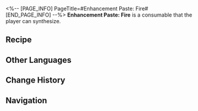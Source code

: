 <%-- [PAGE_INFO]
PageTitle=#Enhancement Paste: Fire#
[END_PAGE_INFO] --%>
{{Consumable Infobox
|id          = 402011
|image       = Item Enhancement Paste- Fire.png
|type        = Attack Consumables
|rarity      = 3
|effect      = Upon use, increases Fire DMG of all allies by 24% for the next battle.
|description = A cream made from a mixture of Path materials and other things.<br />Apply it to the right weapon to boost combat effectiveness.
|effectType  = 
|effectType2 = 
|effectType3 = 
|recipe      = {{cx|Source missing}}
|source1     = [[Omni-Synthesizer]]
|source2     = 
|source3     = 
}}
{{Description|''"Half the effort, double the result."''}}
'''Enhancement Paste: Fire''' is a consumable that the player can synthesize.

==Recipe==
{{Recipe
|type                          = Synthesis
|group                         = Consumable
|Phlogiston                    = 5
|Feather of Flame              = 2
|Strange Matter of Destruction = 2
|sort                          = Phlogiston;Feather of Flame;Strange Matter of Destruction
}}

==Other Languages==
{{Other Languages
|en   = Enhancement Paste: Fire
|zhs  = 强化膏：火
|zht  = 強化膏：火
|ja   = 強化軟膏：炎
|ko   = 강화 연고: 화염
|es   = Crema potenciadora: Fuego
|fr   = Pâte de renforcement du feu
|ru   = Паста огненного усиления
|th   = Enhancement Paste: Fire
|vi   = Kem Cường Hóa: Hỏa
|de   = Verbesserungspaste: Feuer
|id   = Enhancement Paste: Fire
|pt   = Pasta de Aprimoramento: Fogo
}}

==Change History==
{{Change History|1.0}}

==Navigation==
{{Consumable Navbox}}